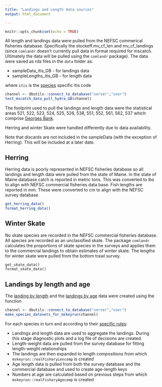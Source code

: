 ```yaml
---
title: "Landings and Length data sources"
output: html_document

---
```


```r
knitr::opts_chunk$set(echo = TRUE)
```

All length and landings data were pulled from the NEFSC commerical fisheries database. Specifically the  stockeff.mv_cf_len and mv_cf_landings (since `comlandr` doesn't currently pull data in format required for mscatch. Ultimately the data will be pulled using the `comlandr` package). The data were saved as rda files in the `data` folder as:

* sampleData_itis_GB - for landings data
* sampleLengths_itis_GB - for length data

where `itis` is the [species](stockAreas.html#focal) specific itis code

```r
channel <- dbutils::connect_to_database("server","user")
test_mscatch_data_pull_hydra_GB(channel)

```

The footprint used to pull the landings and length data were the statistical areas 521, 522, 523, 524, 525, 526, 538, 551, 552, 561, 562, 537 which comprise [Georges Bank](GBFleetDefinitions.html#spatial-extent).

Herring and winter Skate were handled differently due to data availability.

Note that discards are not included in the sampleData (with the exception of Herring). This will be included at a later date.

## Herring

Herring data is poorly represented in NEFSC fisheries database so all landings and length data were pulled from the state of Maine. In the state of Maine database catch is reported in metric tons. This was converted to lbs to align with NEFSC commercial fisheries data base. Fish lengths are reported in mm. These were converted to cm to align with the NEFSC survey database

```r
get_herring_data()
format_herring_data()
```

## Winter Skate

No skate species are recorded in the NEFSC commercial fisheries database. All species are recorded as an unclassified skate. The package `comlandr` calculates the proportions of skate species in the surveys and applies them to the commercial landings to obtain estimates of winter skate. The lengths for winter skate were pulled from the bottom trawl survey. 

```sql
get_skate_data()
format_skate_data()
```

## Landings by length and age {#function}

The [landing by length](../reference/realFisheryLencomp.html) and the [landings by age](../reference/realFisheryAgecomp.html) data were created using the function

```r
channel <- dbutils::connect_to_database("server","user")
make_species_datasets_for_mskeyrun(channel)
```

For each species in turn and according to their [specific rules](GBLandingsByLength.html#rules):

* Landings and length data are used to aggregate the landings. During this stage diagnostic plots and a log file of decisions are created.
* Length-weight data are pulled from the survey database for fitting length-weight relationships
* The landings are then expanded to length compositions from which `mskeyrun::realFisheryLencomp` is created
* Age length data is pulled from both the survey database and the commercial database and used to create age-length keys
* Numbers at age are calculated based on previous steps from which `mskeyrun::realFisheryAgecomp` is created



